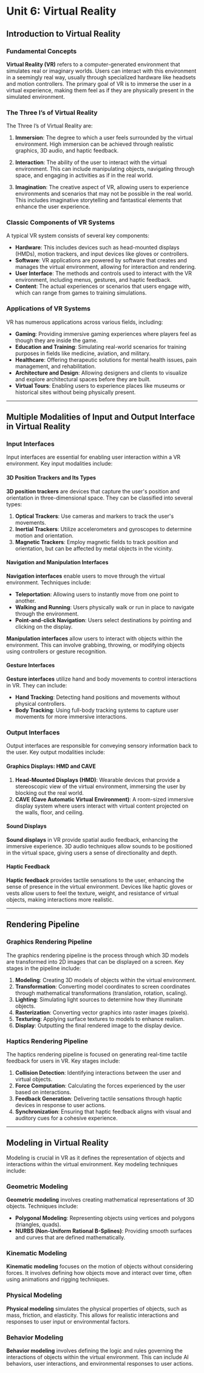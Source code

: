 # Unit 6: Virtual Reality

## Introduction to Virtual Reality

### Fundamental Concepts

**Virtual Reality (VR)** refers to a computer-generated environment that simulates real or imaginary worlds. Users can interact with this environment in a seemingly real way, usually through specialized hardware like headsets and motion controllers. The primary goal of VR is to immerse the user in a virtual experience, making them feel as if they are physically present in the simulated environment.

### The Three I’s of Virtual Reality

The Three I’s of Virtual Reality are:

1. **Immersion**: The degree to which a user feels surrounded by the virtual environment. High immersion can be achieved through realistic graphics, 3D audio, and haptic feedback.
2. **Interaction**: The ability of the user to interact with the virtual environment. This can include manipulating objects, navigating through space, and engaging in activities as if in the real world.

3. **Imagination**: The creative aspect of VR, allowing users to experience environments and scenarios that may not be possible in the real world. This includes imaginative storytelling and fantastical elements that enhance the user experience.

### Classic Components of VR Systems

A typical VR system consists of several key components:

- **Hardware**: This includes devices such as head-mounted displays (HMDs), motion trackers, and input devices like gloves or controllers.
- **Software**: VR applications are powered by software that creates and manages the virtual environment, allowing for interaction and rendering.
- **User Interface**: The methods and controls used to interact with the VR environment, including menus, gestures, and haptic feedback.
- **Content**: The actual experiences or scenarios that users engage with, which can range from games to training simulations.

### Applications of VR Systems

VR has numerous applications across various fields, including:

- **Gaming**: Providing immersive gaming experiences where players feel as though they are inside the game.
- **Education and Training**: Simulating real-world scenarios for training purposes in fields like medicine, aviation, and military.
- **Healthcare**: Offering therapeutic solutions for mental health issues, pain management, and rehabilitation.
- **Architecture and Design**: Allowing designers and clients to visualize and explore architectural spaces before they are built.
- **Virtual Tours**: Enabling users to experience places like museums or historical sites without being physically present.

---

## Multiple Modalities of Input and Output Interface in Virtual Reality

### Input Interfaces

Input interfaces are essential for enabling user interaction within a VR environment. Key input modalities include:

#### 3D Position Trackers and Its Types

**3D position trackers** are devices that capture the user's position and orientation in three-dimensional space. They can be classified into several types:

1. **Optical Trackers**: Use cameras and markers to track the user's movements.
2. **Inertial Trackers**: Utilize accelerometers and gyroscopes to determine motion and orientation.
3. **Magnetic Trackers**: Employ magnetic fields to track position and orientation, but can be affected by metal objects in the vicinity.

#### Navigation and Manipulation Interfaces

**Navigation interfaces** enable users to move through the virtual environment. Techniques include:

- **Teleportation**: Allowing users to instantly move from one point to another.
- **Walking and Running**: Users physically walk or run in place to navigate through the environment.
- **Point-and-click Navigation**: Users select destinations by pointing and clicking on the display.

**Manipulation interfaces** allow users to interact with objects within the environment. This can involve grabbing, throwing, or modifying objects using controllers or gesture recognition.

#### Gesture Interfaces

**Gesture interfaces** utilize hand and body movements to control interactions in VR. They can include:

- **Hand Tracking**: Detecting hand positions and movements without physical controllers.
- **Body Tracking**: Using full-body tracking systems to capture user movements for more immersive interactions.

### Output Interfaces

Output interfaces are responsible for conveying sensory information back to the user. Key output modalities include:

#### Graphics Displays: HMD and CAVE

1. **Head-Mounted Displays (HMD)**: Wearable devices that provide a stereoscopic view of the virtual environment, immersing the user by blocking out the real world.
2. **CAVE (Cave Automatic Virtual Environment)**: A room-sized immersive display system where users interact with virtual content projected on the walls, floor, and ceiling.

#### Sound Displays

**Sound displays** in VR provide spatial audio feedback, enhancing the immersive experience. 3D audio techniques allow sounds to be positioned in the virtual space, giving users a sense of directionality and depth.

#### Haptic Feedback

**Haptic feedback** provides tactile sensations to the user, enhancing the sense of presence in the virtual environment. Devices like haptic gloves or vests allow users to feel the texture, weight, and resistance of virtual objects, making interactions more realistic.

---

## Rendering Pipeline

### Graphics Rendering Pipeline

The graphics rendering pipeline is the process through which 3D models are transformed into 2D images that can be displayed on a screen. Key stages in the pipeline include:

1. **Modeling**: Creating 3D models of objects within the virtual environment.
2. **Transformation**: Converting model coordinates to screen coordinates through mathematical transformations (translation, rotation, scaling).
3. **Lighting**: Simulating light sources to determine how they illuminate objects.
4. **Rasterization**: Converting vector graphics into raster images (pixels).
5. **Texturing**: Applying surface textures to models to enhance realism.
6. **Display**: Outputting the final rendered image to the display device.

### Haptics Rendering Pipeline

The haptics rendering pipeline is focused on generating real-time tactile feedback for users in VR. Key stages include:

1. **Collision Detection**: Identifying interactions between the user and virtual objects.
2. **Force Computation**: Calculating the forces experienced by the user based on interactions.
3. **Feedback Generation**: Delivering tactile sensations through haptic devices in response to user actions.
4. **Synchronization**: Ensuring that haptic feedback aligns with visual and auditory cues for a cohesive experience.

---

## Modeling in Virtual Reality

Modeling is crucial in VR as it defines the representation of objects and interactions within the virtual environment. Key modeling techniques include:

### Geometric Modeling

**Geometric modeling** involves creating mathematical representations of 3D objects. Techniques include:

- **Polygonal Modeling**: Representing objects using vertices and polygons (triangles, quads).
- **NURBS (Non-Uniform Rational B-Splines)**: Providing smooth surfaces and curves that are defined mathematically.

### Kinematic Modeling

**Kinematic modeling** focuses on the motion of objects without considering forces. It involves defining how objects move and interact over time, often using animations and rigging techniques.

### Physical Modeling

**Physical modeling** simulates the physical properties of objects, such as mass, friction, and elasticity. This allows for realistic interactions and responses to user input or environmental factors.

### Behavior Modeling

**Behavior modeling** involves defining the logic and rules governing the interactions of objects within the virtual environment. This can include AI behaviors, user interactions, and environmental responses to user actions.

